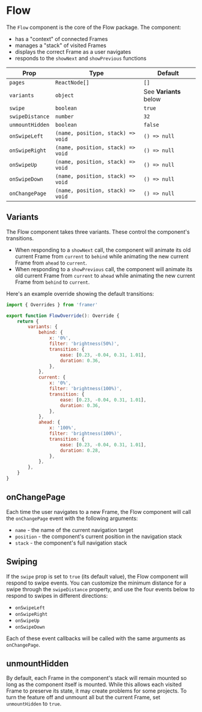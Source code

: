 # Flow

The `Flow` component is the core of the Flow package. The component:

- has a "context" of connected Frames
- manages a "stack" of visited Frames
- displays the correct Frame as a user navigates
- responds to the `showNext` and `showPrevious` functions

| Prop            | Type                              | Default                |
| --------------- | --------------------------------- | ---------------------- |
| `pages`         | `ReactNode[]`                     | `[]`                   |
| `variants`      | `object`                          | See **Variants** below |
| `swipe`         | `boolean`                         | `true`                 |
| `swipeDistance` | `number`                          | `32`                   |
| `unmountHidden` | `boolean`                         | `false`                |
| `onSwipeLeft`   | `(name, position, stack) => void` | `() => null`           |
| `onSwipeRight`  | `(name, position, stack) => void` | `() => null`           |
| `onSwipeUp`     | `(name, position, stack) => void` | `() => null`           |
| `onSwipeDown`   | `(name, position, stack) => void` | `() => null`           |
| `onChangePage`  | `(name, position, stack) => void` | `() => null`           |

## Variants

The Flow component takes three variants. These control the component's
transitions.

- When responding to a `showNext` call, the component will animate its old
  current Frame from `current` to `behind` while animating the new current Frame
  from `ahead` to `current`.
- When responding to a `showPrevious` call, the component will animate its old
  current Frame from `current` to `ahead` while animating the new current Frame
  from `behind` to `current`.

Here's an example override showing the default transitions:

```js
import { Overrides } from 'framer'

export function FlowOverride(): Override {
	return {
		variants: {
			behind: {
				x: '0%',
				filter: 'brightness(50%)',
				transition: {
					ease: [0.23, -0.04, 0.31, 1.01],
					duration: 0.36,
				},
			},
			current: {
				x: '0%',
				filter: 'brightness(100%)',
				transition: {
					ease: [0.23, -0.04, 0.31, 1.01],
					duration: 0.36,
				},
			},
			ahead: {
				x: '100%',
				filter: 'brightness(100%)',
				transition: {
					ease: [0.23, -0.04, 0.31, 1.01],
					duration: 0.28,
				},
			},
		},
	}
}
```

## onChangePage

Each time the user navigates to a new Frame, the Flow component will call the
`onChangePage` event with the following arguments:

- `name` - the name of the current navigation target
- `position` - the component's current position in the navigation stack
- `stack` - the component's full navigation stack

## Swiping

If the `swipe` prop is set to `true` (its default value), the Flow component
will respond to swipe events. You can customize the minimum distance for a swipe
through the `swipeDistance` property, and use the four events below to respond
to swipes in different directions:

- `onSwipeLeft`
- `onSwipeRight`
- `onSwipeUp`
- `onSwipeDown`

Each of these event callbacks will be called with the same arguments as
`onChangePage`.

## unmountHidden

By default, each Frame in the component's stack will remain mounted so long as
the component itself is mounted. While this allows each visited Frame to
preserve its state, it may create problems for some projects. To turn the
feature off and unmount all but the current Frame, set `unmountHidden` to
`true`.
